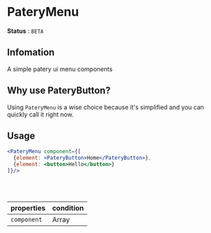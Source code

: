 # PateryMenu
**Status** : `BETA`
## **Infomation**
A simple patery ui menu components

## **Why use PateryButton?**
Using `PateryMenu` is a wise choice because it's simplified and you can quickly call it right now.

## Usage

```jsx
<PateryMenu component={[
  {element: <PateryButton>Home</PateryButton>},
  {element: <button>Hello</button>}
]}/>
```


<br/>
<br/>

| properties | condition        |
| ---------- | -----------      |
| `component`     | Array |
